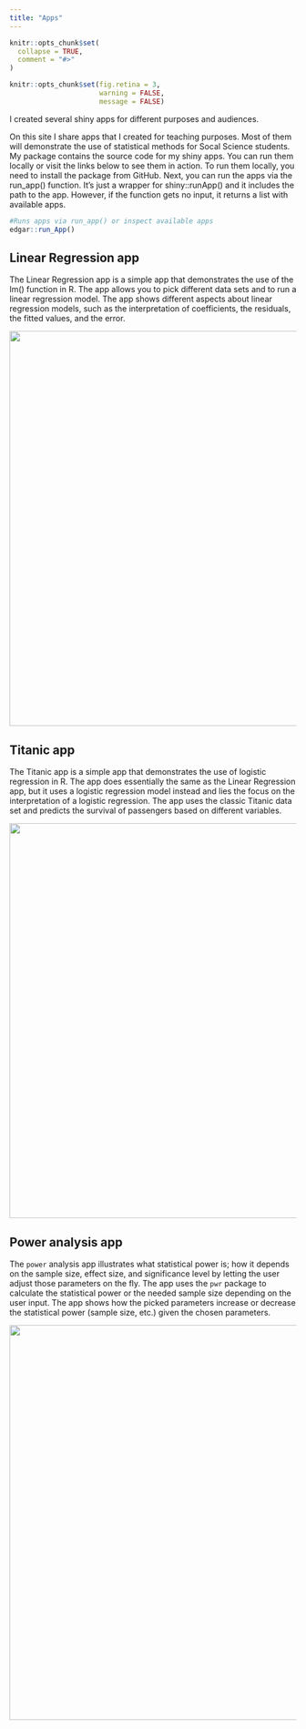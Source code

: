 ```yaml
---
title: "Apps"
---
```


```r
knitr::opts_chunk$set(
  collapse = TRUE,
  comment = "#>"
)

knitr::opts_chunk$set(fig.retina = 3, 
                      warning = FALSE, 
                      message = FALSE)

```

I created several shiny apps for different purposes and audiences. 

On this site I share apps that I created for teaching purposes. Most of them will demonstrate the use of statistical methods for Socal Science students. My package contains the source code for my shiny apps. You can run them locally or visit the links below to see them in action. To run them locally, you need to install the package from GitHub. Next, you can run the apps via the run_app() function. It's just a wrapper for shiny::runApp() and it includes the path to the app. However, if the function gets no input, it returns a list with available apps. 


```r
#Runs apps via run_app() or inspect available apps
edgar::run_App()
```



## Linear Regression app

The Linear Regression app is a simple app that demonstrates the use of the lm() function in R. The app allows you to pick different data sets and to run a linear regression model. The app shows different aspects about linear regression models, such as the interpretation of coefficients, the residuals, the fitted values, and the error.

[![](ols.png){width="694"}](http://rstudio.edgar-treischl.de/shiny/ols/)


## Titanic app

The Titanic app is a simple app that demonstrates the use of logistic regression in R. The app does essentially the same as the Linear Regression app, but it uses a logistic regression model instead and lies the focus on the interpretation of a logistic regression. The app uses the classic Titanic data set and predicts the survival of passengers based on different variables.

[![](LogitApp.png){width="694"}](http://rstudio.edgar-treischl.de/shiny/titanic/)


## Power analysis app

The `power` analysis app illustrates what statistical power is; how it depends on the sample size, effect size, and significance level by letting the user adjust those parameters on the fly. The app uses the `pwr` package to calculate the statistical power or the needed sample size depending on the user input. The app shows how the picked parameters increase or decrease the statistical power (sample size, etc.) given the chosen parameters.

[![](PowerAnalysis.png){width="694"}](http://rstudio.edgar-treischl.de/shiny/power/)


